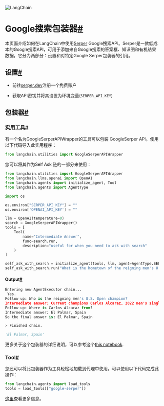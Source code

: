 
<Head>
  <script>
    {
      `(function() {
         var _hmt = _hmt || [];
(function() {
  var hm = document.createElement("script");
  hm.src = "https://hm.baidu.com/hm.js?e60fb290e204e04c5cb6f79b0ac1e697";
  var s = document.getElementsByTagName("script")[0]; 
  s.parentNode.insertBefore(hm, s);
})();
       })();`
    }
  </script>
</Head>

![LangChain](https://pica.zhimg.com/50/v2-56e8bbb52aa271012541c1fe1ceb11a2_r.gif)

Google搜索包装器[#](#google-serper-wrapper "到这个标题的永久链接")
===================================================

本页面介绍如何在LangChain中使用[Serper](https://serper.dev) Google搜索API。Serper是一款低成本的Google搜索API，可用于添加来自Google搜索的答案框、知识图和有机结果数据。它分为两部分：设置和对特定Google Serper包装器的引用。

设置[#](#setup "到这个标题的永久链接")
--------------------------

* 前往[serper.dev](https://serper.dev)注册一个免费账户

* 获取API密钥并将其设置为环境变量(`SERPER_API_KEY`)

包装器[#](#wrappers "到这个标题的永久链接")
------------------------------

### 实用工具[#](#utility "到这个标题的永久链接")

有一个名为GoogleSerperAPIWrapper的工具可以包装 GoogleSerper API。使用以下代码导入此实用程序：

```  python
from langchain.utilities import GoogleSerperAPIWrapper

```

您可以将其作为Self Ask 链的一部分来使用：

```  python
from langchain.utilities import GoogleSerperAPIWrapper
from langchain.llms.openai import OpenAI
from langchain.agents import initialize_agent, Tool
from langchain.agents import AgentType

import os

os.environ["SERPER_API_KEY"] = ""
os.environ['OPENAI_API_KEY'] = ""

llm = OpenAI(temperature=0)
search = GoogleSerperAPIWrapper()
tools = [
    Tool(
        name="Intermediate Answer",
        func=search.run,
        description="useful for when you need to ask with search"
    )
]

self_ask_with_search = initialize_agent(tools, llm, agent=AgentType.SELF_ASK_WITH_SEARCH, verbose=True)
self_ask_with_search.run("What is the hometown of the reigning men's U.S. Open champion?")

```

#### Output[#](#output "Permalink to this headline")

```  python
Entering new AgentExecutor chain...
 Yes.
Follow up: Who is the reigning men's U.S. Open champion?
Intermediate answer: Current champions Carlos Alcaraz, 2022 men's singles champion.
Follow up: Where is Carlos Alcaraz from?
Intermediate answer: El Palmar, Spain
So the final answer is: El Palmar, Spain

> Finished chain.

'El Palmar, Spain'

```

更多关于这个包装器的详细说明，可以参考这个[this notebook](../modules/agents/tools/examples/google_serper).

### Tool[#](#tool "Permalink to this headline")

您还可以将此包装器作为工具轻松地加载到代理中使用。可以使用以下代码完成此操作：



```  python
from langchain.agents import load_tools
tools = load_tools(["google-serper"])

```

[这里](../modules/agents/tools/getting_started)查看更多信息。

